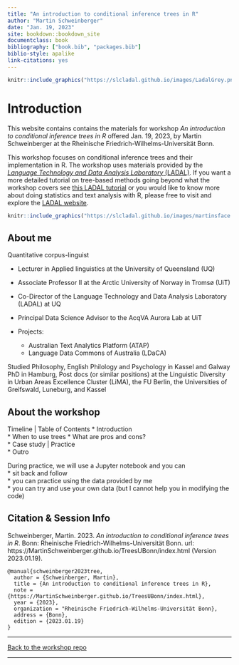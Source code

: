 ```yaml
--- 
title: "An introduction to conditional inference trees in R"
author: "Martin Schweinberger"
date: "Jan. 19, 2023"
site: bookdown::bookdown_site
documentclass: book
bibliography: ["book.bib", "packages.bib"]
biblio-style: apalike
link-citations: yes
---
```


```r
knitr::include_graphics("https://slcladal.github.io/images/LadalGrey.png")
```

# Introduction {-}

This website contains contains the materials for workshop *An introduction to conditional inference trees in R* offered Jan. 19, 2023, by Martin Schweinberger at the Rheinische Friedrich-Wilhelms-Universität Bonn.

This workshop focuses on conditional inference trees and their implementation in R. The workshop uses materials provided by the [*Language Technology and Data Analysis Laboratory* (LADAL)](www.ladal.edu.au). If you want a more detailed tutorial on tree-based methods going beyond what the workshop covers see [this LADAL tutorial](https://ladal.edu.au/tree.html) or you would like to know more about doing statistics and text analysis with R, please free to visit and explore the [LADAL website](www.ladal.edu.au).

```r
knitr::include_graphics("https://slcladal.github.io/images/martinsface.jpg")
```

## About me {-}

Quantitative corpus-linguist  

* Lecturer in Applied linguistics at the University of Queensland (UQ)  
* Associate Professor II at the Arctic University of Norway in Tromsø (UiT)
  
* Co-Director of the Language Technology and Data Analysis Laboratory (LADAL) at UQ
  
* Principal Data Science Advisor to the AcqVA Aurora Lab at UiT
  
* Projects: 
  * Australian Text Analytics Platform (ATAP)  
  * Language Data Commons of Australia (LDaCA)  
  
Studied Philosophy, English Philology and Psychology in Kassel and Galway
PhD in Hamburg, Post docs (or similar positions) at the Linguistic Diversity in Urban Areas Excellence Cluster (LiMA), the FU Berlin, the Universities of Greifswald, Luneburg, and Kassel

## About the workshop {-}

Timeline | Table of Contents
* Introduction  
* When to use trees 
* What are pros and cons?    
* Case study | Practice    
* Outro  

During practice, we will use a Jupyter notebook and you can   
* sit back and follow   
* you can practice using the data provided by me  
* you can try and use your own data (but I cannot help you in modifying the code)

## Citation & Session Info {-}

Schweinberger, Martin. 2023. *An introduction to conditional inference trees in R*. Bonn: Rheinische Friedrich-Wilhelms-Universität Bonn. url: https://MartinSchweinberger.github.io/TreesUBonn/index.html (Version 2023.01.19).

```
@manual{schweinberger2023tree,
  author = {Schweinberger, Martin},
  title = {An introduction to conditional inference trees in R},
  note = {https://MartinSchweinberger.github.io/TreesUBonn/index.html},
  year = {2023},
  organization = "Rheinische Friedrich-Wilhelms-Universität Bonn},
  address = {Bonn},
  edition = {2023.01.19}
}
```

***

[Back to the workshop repo](https://github.com/MartinSchweinberger/TreesUBonn)

***





